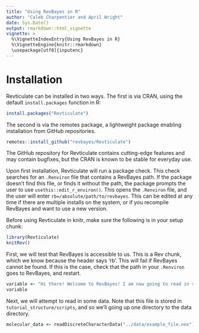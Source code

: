 ```yaml
---
title: "Using RevBayes in R"
author: "Caleb Charpentier and April Wright"
date: Sys.Date()
output: rmarkdown::html_vignette
vignette: >
  %\VignetteIndexEntry{Using RevBayes in R}
  %\VignetteEngine{knitr::rmarkdown}
  \usepackage[utf8]{inputenc}
---
```



# Installation

Revticulate can be installed in two ways.
The first is via CRAN, using the default `install.packages` function in R:


```r
install.packages("Revticulate")
```

The second is via the remotes package, a lightweight package enabling installation from GitHub repositories.


```r
remotes::install_github("revbayes/Revticulate")
```

The GitHub repository for Revticulate contains cutting-edge features and may contain bugfixes, but the CRAN is known to be stable for everyday use.

Upon first installation, Revticulate will run a package check.
This check searches for an `.Renviron` file that contains a RevBayes path. If the package doesn’t find this file, or finds it without the path, the package prompts the user to use `usethis::edit_r_environ()`. This opens the `.Renviron` file, and the user will enter `rb=/absolute/path/to/revbayes`. This can be edited at any time if there are multiple installs on the system, or if you recompile RevBayes and want to use a new version.

Before using Revticulate in knitr, make sure the following is in your setup chunk:

```r
library(Revticulate)
knitRev()
```

First, we will test that RevBayes is accessible to us. This is a Rev chunk, which we know because the header says 'rb'. This will fail if RevBayes cannot be found. If this is the case, check that the path in your `.Renviron` goes to RevBayes, and restart.

```rb
variable <- "Hi there! Welcome to RevBayes! I am now going to read in some test data."
variable
```

Next, we will attempt to read in some data. Note that this file is stored in `tutorial_structure/scripts`, and so we'll going up one directory to the data directory.

```rb
molecular_data <- readDiscreteCharacterData("../data/example_file.nex")
```
